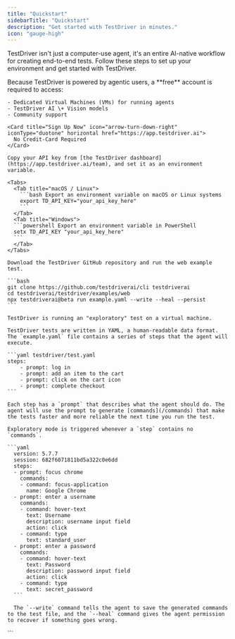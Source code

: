 ```yaml
---
title: "Quickstart"
sidebarTitle: "Quickstart"
description: "Get started with TestDriver in minutes."
icon: "gauge-high"
---
```



TestDriver isn't just a computer-use agent, it's an entire AI-native workflow for creating end-to-end tests. Follow these steps to set up your environment and get started with TestDriver.

<Steps>
  <Step title="Create a TestDriver Account">
    Because TestDriver is powered by agentic users, a **free** account is required to access:

    - Dedicated Virtual Machines (VMs) for running agents
    - TestDriver AI \+ Vision models
    - Community support

    <Card title="Sign Up Now" icon="arrow-turn-down-right" iconType="duotone" horizontal href="https://app.testdriver.ai">
      No Credit-Card Required
    </Card>

  </Step>
  <Step title="Set up your environment">
      
    Copy your API key from [the TestDriver dashboard](https://app.testdriver.ai/team), and set it as an environment variable.
    
    <Tabs>
      <Tab title="macOS / Linux">
        ```bash Export an environment variable on macOS or Linux systems
        export TD_API_KEY="your_api_key_here"
        ```
      </Tab>
      <Tab title="Windows">
      ```powershell Export an environment variable in PowerShell
      setx TD_API_KEY "your_api_key_here"
      ```
      </Tab>
    </Tabs>

  </Step>
  <Step title="Run an example test">
      
    Download the TestDriver GitHub repository and run the web example test.

    ```bash
    git clone https://github.com/testdriverai/cli testdriverai
    cd testdriverai/testdriver/examples/web
    npx testdriverai@beta run example.yaml --write --heal --persist
    ```

  </Step>
  <Step title="Exploratory mode">
    
    TestDriver is running an "exploratory" test on a virtual machine.

    TestDriver tests are written in YAML, a human-readable data format. The `example.yaml` file contains a series of steps that the agent will execute.

    ```yaml testdriver/test.yaml
    steps:
        - prompt: log in
        - prompt: add an item to the cart
        - prompt: click on the cart icon
        - prompt: complete checkout
    ```

    Each step has a `prompt` that describes what the agent should do. The agent will use the prompt to generate [commands](/commands) that make the tests faster and more reliable the next time you run the test.

  </Step>
  <Step title="Run your first test">

    Exploratory mode is triggered whenever a `step` contains no `commands`.

    ```yaml
      version: 5.7.7
      session: 682f6071811bd5a322c0e6dd
      steps:
      - prompt: focus chrome
        commands:
        - command: focus-application
          name: Google Chrome
      - prompt: enter a username
        commands:
        - command: hover-text
          text: Username
          description: username input field
          action: click
        - command: type
          text: standard_user
      - prompt: enter a password
        commands:
        - command: hover-text
          text: Password
          description: password input field
          action: click
        - command: type
          text: secret_password
      ```

      The `--write` command tells the agent to save the generated commands to the test file, and the `--heal` command gives the agent permission to recover if something goes wrong.

  </Step>
</Steps>

<Comments />
```
